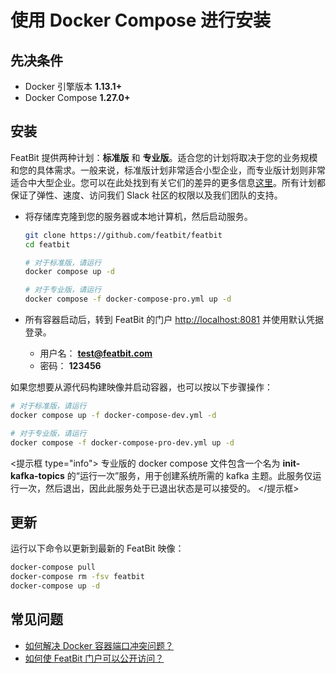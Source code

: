 
# 使用 Docker Compose 进行安装

## 先决条件

* Docker 引擎版本 **1.13.1+**
* Docker Compose **1.27.0+**

## 安装

FeatBit 提供两种计划：**标准版** 和 **专业版**。适合您的计划将取决于您的业务规模和您的具体需求。一般来说，标准版计划非常适合小型企业，而专业版计划则非常适合中大型企业。您可以在此处找到有关它们的差异的更多信息[这里](../tech-stack/standard-vs.-professional.md)。所有计划都保证了弹性、速度、访问我们 Slack 社区的权限以及我们团队的支持。

*   将存储库克隆到您的服务器或本地计算机，然后启动服务。

    ```bash
    git clone https://github.com/featbit/featbit
    cd featbit

    # 对于标准版，请运行
    docker compose up -d

    # 对于专业版，请运行
    docker compose -f docker-compose-pro.yml up -d
    ```
* 所有容器启动后，转到 FeatBit 的门户 [http://localhost:8081](http://localhost:8081/) 并使用默认凭据登录。
  * 用户名： **test@featbit.com**
  * 密码： **123456**

如果您想要从源代码构建映像并启动容器，也可以按以下步骤操作：&#x20;

```sh
# 对于标准版，请运行
docker compose up -f docker-compose-dev.yml -d

# 对于专业版，请运行
docker compose -f docker-compose-pro-dev.yml up -d
```

<提示框 type="info">
专业版的 docker compose 文件包含一个名为 **init-kafka-topics** 的“运行一次”服务，用于创建系统所需的 kafka 主题。此服务仅运行一次，然后退出，因此此服务处于已退出状态是可以接受的。
</提示框>

## 更新

运行以下命令以更新到最新的 FeatBit 映像：

```bash
docker-compose pull
docker-compose rm -fsv featbit
docker-compose up -d
```

## 常见问题

* [如何解决 Docker 容器端口冲突问题？](faq.md#how-to-solve-docker-container-port-conflict-problem)
* [如何使 FeatBit 门户可以公开访问？](faq.md#how-to-make-featbit-portal-accessible-publicly)